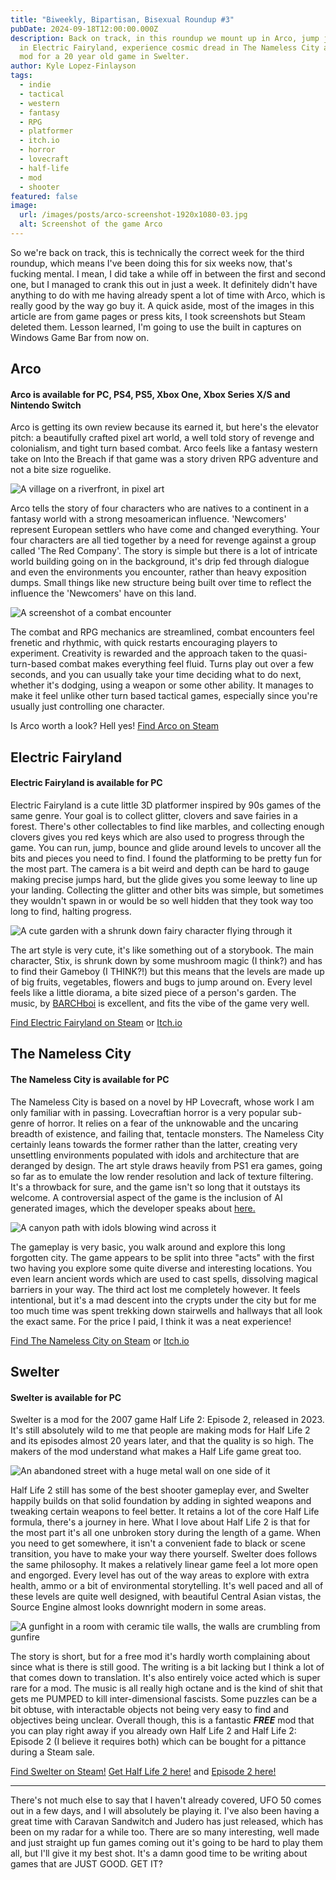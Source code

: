 ```yaml
---
title: "Biweekly, Bipartisan, Bisexual Roundup #3"
pubDate: 2024-09-18T12:00:00.000Z
description: Back on track, in this roundup we mount up in Arco, jump jubilently
  in Electric Fairyland, experience cosmic dread in The Nameless City and play a
  mod for a 20 year old game in Swelter.
author: Kyle Lopez-Finlayson
tags:
  - indie
  - tactical
  - western
  - fantasy
  - RPG
  - platformer
  - itch.io
  - horror
  - lovecraft
  - half-life
  - mod
  - shooter
featured: false
image:
  url: /images/posts/arco-screenshot-1920x1080-03.jpg
  alt: Screenshot of the game Arco
---
```

So we're back on track, this is technically the correct week for the third roundup, which means I've been doing this for six weeks now, that's fucking mental. I mean, I did take a while off in between the first and second one, but I managed to crank this out in just a week. It definitely didn't have anything to do with me having already spent a lot of time with Arco, which is really good by the way go buy it. A quick aside, most of the images in this article are from game pages or press kits, I took screenshots but Steam deleted them. Lesson learned, I'm going to use the built in captures on Windows Game Bar from now on.

## Arco

#### Arco is available for PC, PS4, PS5, Xbox One, Xbox Series X/S and Nintendo Switch

Arco is getting its own review because its earned it, but here's the elevator pitch: a beautifully crafted pixel art world, a well told story of revenge and colonialism, and tight turn based combat. Arco feels like a fantasy western take on Into the Breach if that game was a story driven RPG adventure and not a bite size roguelike.

![A village on a riverfront, in pixel art](/images/posts/arco-screenshot-12.png "Almost every screen is as pretty as this one")

Arco tells the story of four characters who are natives to a continent in a fantasy world with a strong mesoamerican influence. 'Newcomers' represent European settlers who have come and changed everything. Your four characters are all tied together by a need for revenge against a group called 'The Red Company'. The story is simple but there is a lot of intricate world building going on in the background, it's drip fed through dialogue and even the environments you encounter, rather than heavy exposition dumps. Small things like new structure being built over time to reflect the influence the 'Newcomers' have on this land. 

![A screenshot of a combat encounter](/images/posts/arco-screenshot-1920x1080-01.jpg "Haven't seen curves like this since Wanted (2008)")

The combat and RPG mechanics are streamlined, combat encounters feel frenetic and rhythmic, with quick restarts encouraging players to experiment. Creativity is rewarded and the approach taken to the quasi-turn-based combat makes everything feel fluid. Turns play out over a few seconds, and you can usually take your time deciding what to do next, whether it's dodging, using a weapon or some other ability. It manages to make it feel unlike other turn based tactical games, especially since you're usually just controlling one character. 

Is Arco worth a look? Hell yes! 
[Find Arco on Steam](https://store.steampowered.com/app/2366970/Arco/)

## Electric Fairyland

#### Electric Fairyland is available for PC

Electric Fairyland is a cute little 3D platformer inspired by 90s games of the same genre. Your goal is to collect glitter, clovers and save fairies in a forest. There's other collectables to find like marbles, and collecting enough clovers gives you red keys which are also used to progress through the game. You can run, jump, bounce and glide around levels to uncover all the bits and pieces you need to find. I found the platforming to be pretty fun for the most part. The camera is a bit weird and depth can be hard to gauge making precise jumps hard, but the glide gives you some leeway to line up your landing. Collecting the glitter and other bits was simple, but sometimes they wouldn't spawn in or would be so well hidden that they took way too long to find, halting progress.

![A cute garden with a shrunk down fairy character flying through it](/images/posts/electric_fairyland.jpg "Honey I Shrunk the Me")

The art style is very cute, it's like something out of a storybook. The main character, Stix, is shrunk down by some mushroom magic (I think?) and has to find their Gameboy (I THINK?!) but this means that the levels are made up of big fruits, vegetables, flowers and bugs to jump around on. Every level feels like a little diorama, a bite sized piece of a person's garden. The music, by [BARCHboi](https://barchboi.neocities.org/) is excellent, and fits the vibe of the game very well. 

[Find Electric Fairyland on Steam](https://store.steampowered.com/app/3101620/Electric_Fairyland/) or [Itch.io](https://livvy.itch.io/electric-fairyland)

## The Nameless City

#### The Nameless City is available for PC

The Nameless City is based on a novel by HP Lovecraft, whose work I am only familiar with in passing. Lovecraftian horror is a very popular sub-genre of horror. It relies on a fear of the unknowable and the uncaring breadth of existence, and failing that, tentacle monsters. The Nameless City certainly leans towards the former rather than the latter, creating very unsettling environments populated with idols and architecture that are deranged by design. The art style draws heavily from PS1 era games, going so far as to emulate the low render resolution and lack of texture filtering. It's a throwback for sure, and the game isn't so long that it outstays its welcome. A controversial aspect of the game is the inclusion of AI generated images, which the developer speaks about [here.](https://paradnight-studio.itch.io/the-nameless-city/devlog/663959/why-and-how-we-used-ai-generative-tools) 

![A canyon path with idols blowing wind across it](/images/posts/nameless-city-2.jpg "One of the prettier areas of the game was the canyon")

The gameplay is very basic, you walk around and explore this long forgotten city. The game appears to be split into three "acts" with the first two having you explore some quite diverse and interesting locations. You even learn ancient words which are used to cast spells, dissolving magical barriers in your way. The third act lost me completely however. It feels intentional, but it's a mad descent into the crypts under the city but for me too much time was spent trekking down stairwells and hallways that all look the exact same. For the price I paid, I think it was a neat experience!

[Find The Nameless City on Steam](https://store.steampowered.com/app/2987830/The_Nameless_City/) or [Itch.io](https://paradnight-studio.itch.io/the-nameless-city)

## Swelter

#### Swelter is available for PC

Swelter is a mod for the 2007 game Half Life 2: Episode 2, released in 2023. It's still absolutely wild to me that people are making mods for Half Life 2 and its episodes almost 20 years later, and that the quality is so high. The makers of the mod understand what makes a Half Life game great too. 

![An abandoned street with a huge metal wall on one side of it](/images/posts/swelter-1.jpg "It's crazy Source can still look this good")

Half Life 2 still has some of the best shooter gameplay ever, and Swelter happily builds on that solid foundation by adding in sighted weapons and tweaking certain weapons to feel better. It retains a lot of the core Half Life formula, there's a journey in here. What I love about Half Life 2 is that for the most part it's all one unbroken story during the length of a game. When you need to get somewhere, it isn't a convenient fade to black or scene transition, you have to make your way there yourself. Swelter does follows the same philosophy. It makes a relatively linear game feel a lot more open and engorged. Every level has out of the way areas to explore with extra health, ammo or a bit of environmental storytelling. It's well paced and all of these levels are quite well designed, with beautiful Central Asian vistas, the Source Engine almost looks downright modern in some areas. 

![A gunfight in a room with ceramic tile walls, the walls are crumbling from gunfire](/images/posts/swelter-2.jpg "AND LIKE THIS?")

The story is short, but for a free mod it's hardly worth complaining about since what is there is still good. The writing is a bit lacking but I think a lot of that comes down to translation. It's also entirely voice acted which is super rare for a mod. The music is all really high octane and is the kind of shit that gets me PUMPED to kill inter-dimensional fascists. Some puzzles can be a bit obtuse, with interactable objects not being very easy to find and objectives being unclear. Overall though, this is a fantastic ***FREE*** mod that you can play right away if you already own Half Life 2 and Half Life 2: Episode 2 (I believe it requires both) which can be bought for a pittance during a Steam sale. 

[Find Swelter on Steam!](https://store.steampowered.com/app/1815330/Swelter/)
[Get Half Life 2 here!](https://store.steampowered.com/app/220/HalfLife_2/) and [Episode 2 here!](https://store.steampowered.com/app/420/HalfLife_2_Episode_Two/)

- - -

There's not much else to say that I haven't already covered, UFO 50 comes out in a few days, and I will absolutely be playing it. I've also been having a great time with Caravan Sandwitch and Judero has just released, which has been on my radar for a while too. There are so many interesting, well made and just straight up fun games coming out it's going to be hard to play them all, but I'll give it my best shot. It's a damn good time to be writing about games that are JUST GOOD. GET IT?
